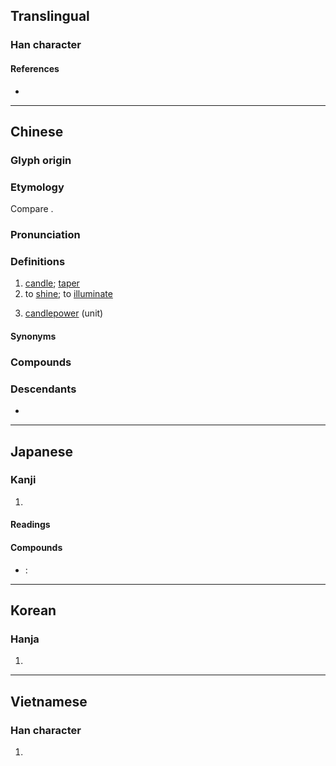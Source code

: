 {{also|烛}}
{{character info}}
==Translingual==

===Han character===
{{Han char|rn=86|rad=火|as=13|sn=17|four=96827|canj=FWLI|ids=⿰火蜀}}

====References====
* {{Han ref|kx=0685.110|dkj=19480|dj=1098.030|hdz=32241.020|uh=71ED|ud=29165|bh=C0EB|bd=49387}}

----

==Chinese==
{{zh-forms|s=烛}}

===Glyph origin===
{{Han etym}}

===Etymology===
Compare {{cog|bo|དུགས་པ||to make warm, to warm, to light}}.

===Pronunciation===
{{zh-pron
|m=zhú
|c=zuk1
|h=pfs=chuk
|md=ciók
|mn=qz:chiak/tw,xm,zz:chek/qz,tw,xm,zz:chiok
|mn_note=chiak/chek - vernacular; chiok - literary
|mn-t=zêg4
|w=4tsoq
|mc=y
|oc=y
|cat=n,v
}}

===Definitions===
{{zh-hanzi}}

# [[candle]]; [[taper]]
# to [[shine]]; to [[illuminate]]
# {{lb|zh|Taiwanese Min Nan}} [[candlepower]] (unit)

====Synonyms====
{{zh-dial|蠟燭}}

===Compounds===
{{zh-der|蠟燭|燭火|燭光|燭照|火燭|燭架|燭臺|香燭|風燭|風燭殘年|陰陽燭}}

===Descendants===
* {{desc|pcc|xugt||candle|bor=1}}

----

==Japanese==

===Kanji===
{{ja-kanji|grade=|rs=火13}}

# {{rfdef|ja|sort=火13}}

====Readings====
{{ja-readings
|goon=そく
|kanon=しょく
|kun=ともしび-
}}

====Compounds====
* {{ja-r|蝋燭|ろうそく}}: {{l|en|candle}}

----

==Korean==

===Hanja===
{{ko-hanja|hangeul=촉}}

# {{rfdef|ko|sort=火13}}

----

==Vietnamese==

===Han character===
{{vi-readings|reading=đuốc, chúc|rs=火13}}

# {{rfdef|vi|sort=火13}}
